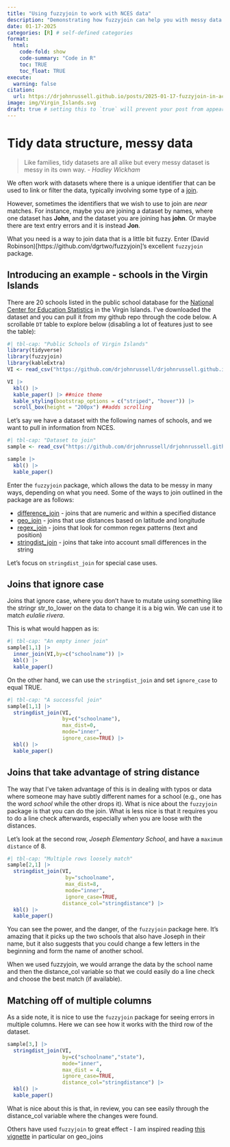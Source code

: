 ```yaml
---
title: "Using fuzzyjoin to work with NCES data"
description: "Demonstrating how fuzzyjoin can help you with messy data through an example using school names within the Virgin Islands"
date: 01-17-2025
categories: [R] # self-defined categories
format:
  html:
    code-fold: show
    code-summary: "Code in R"
    toc: TRUE
    toc_float: TRUE
execute:
  warning: false
citation: 
  url: https://drjohnrussell.github.io/posts/2025-01-17-fuzzyjoin-in-action/ 
image: img/Virgin_Islands.svg
draft: true # setting this to `true` will prevent your post from appearing on your listing page until you're ready!
---
```


# Tidy data structure, messy data

> Like families, tidy datasets are all alike but every messy dataset is messy in its own way. - *Hadley Wickham*

We often work with datasets where there is a unique identifier that can be used to link or filter the data, typically involving some type of a [join](https://r4ds.hadley.nz/joins.html).

However, sometimes the identifiers that we wish to use to join are *near* matches. For instance, maybe you are joining a dataset by names, where one dataset has **John**, and the dataset you are joining has **john**. Or maybe there are text entry errors and it is instead **Jon**.

What you need is a way to join data that is a little bit fuzzy. Enter (David Robinson)\[https://github.com/dgrtwo/fuzzyjoin\]'s excellent `fuzzyjoin` package.

## Introducing an example - schools in the Virgin Islands

There are 20 schools listed in the public school database for the [National Center for Education Statistics](https://nces.ed.gov/ccd/schoolsearch/) in the Virgin Islands. I've downloaded the dataset and you can pull it from my github repo through the code below. A scrollable `DT` table to explore below (disabling a lot of features just to see the table):

```r
#| tbl-cap: "Public Schools of Virgin Islands"
library(tidyverse)
library(fuzzyjoin)
library(kableExtra)
VI <- read_csv("https://github.com/drjohnrussell/drjohnrussell.github.io/raw/refs/heads/master/posts/2025-01-05-fuzzyjoin-in-action/data/VIschools.csv")

VI |> 
  kbl() |> 
  kable_paper() |> ##nice theme
  kable_styling(bootstrap_options = c("striped", "hover")) |> 
  scroll_box(height = "200px") ##adds scrolling

```

Let's say we have a dataset with the following names of schools, and we want to pull in information from NCES.

```r
#| tbl-cap: "Dataset to join"
sample <- read_csv("https://github.com/drjohnrussell/drjohnrussell.github.io/raw/refs/heads/master/posts/2025-01-05-fuzzyjoin-in-action/data/sample.csv")

sample |> 
  kbl() |> 
  kable_paper()
```

Enter the `fuzzyjoin` package, which allows the data to be messy in many ways, depending on what you need. Some of the ways to join outlined in the package are as follows:

-   [difference_join](http://varianceexplained.org/fuzzyjoin/reference/difference_join.html) - joins that are numeric and within a specified distance
-   [geo_join](http://varianceexplained.org/fuzzyjoin/reference/geo_join.html) - joins that use distances based on latitude and longitude
-   [regex_join](http://varianceexplained.org/fuzzyjoin/reference/regex_join.html) - joins that look for common regex patterns (text and position)
-   [stringdist_join](http://varianceexplained.org/fuzzyjoin/reference/stringdist_join.html) - joins that take into account small differences in the string

Let's focus on `stringdist_join` for special case uses.

## Joins that ignore case
Joins that ignore case, where you don't have to mutate using something like the stringr str_to_lower on the data to change it is a big win. We can use it to match *eulalie rivera*.

This is what would happen as is:

```r
#| tbl-cap: "An empty inner join"
sample[1,1] |> 
  inner_join(VI,by=c("schoolname")) |> 
  kbl() |> 
  kable_paper()

```

On the other hand, we can use the `stringdist_join` and set `ignore_case` to equal TRUE.

```r
#| tbl-cap: "A successful join"
sample[1,1] |> 
  stringdist_join(VI,
                  by=c("schoolname"),
                  max_dist=0,
                  mode="inner",
                  ignore_case=TRUE) |> 
  kbl() |> 
  kable_paper()
```

## Joins that take advantage of string distance
The way that I've taken advantage of this is in dealing with typos or data where someone may have subtly different names for a school (e.g., one has the word *school* while the other drops it). What is nice about the `fuzzyjoin` package is that you can do the join. What is less nice is that it requires you to do a line check afterwards, especially when you are loose with the distances.

Let's look at the second row, *Joseph Elementary School*, and have a `maximum distance` of 8.

```r
#| tbl-cap: "Multiple rows loosely match"
sample[2,1] |> 
  stringdist_join(VI,
                   by="schoolname",
                   max_dist=8,
                   mode="inner",
                   ignore_case=TRUE,
                  distance_col="stringdistance") |> 
  kbl() |> 
  kable_paper()
```

You can see the power, and the danger, of the `fuzzyjoin` package here. It's amazing that it picks up the two schools that also have Joseph in their name, but it also suggests that you could change a few letters in the beginning and form the name of another school.

When we used fuzzyjoin, we would arrange the data by the school name and then the distance_col variable so that we could easily do a line check and choose the best match (if available).

## Matching off of multiple columns

As a side note, it is nice to use the `fuzzyjoin` package for seeing errors in multiple columns. Here we can see how it works with the third row of the dataset.

```r
sample[3,] |> 
  stringdist_join(VI,
                  by=c("schoolname","state"),
                  mode="inner",
                  max_dist = 4,
                  ignore_case=TRUE,
                  distance_col="stringdistance") |> 
  kbl() |> 
  kable_paper()
```

What is nice about this is that, in review, you can see easily through the distance_col variable where the changes were found.

Others have used `fuzzyjoin` to great effect - I am inspired reading [this vignette](https://rpubs.com/hellojohncruz/fuzzyjoin) in particular on geo_joins
